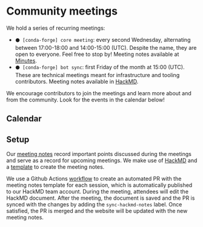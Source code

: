 # Community meetings

We hold a series of recurring meetings:

- `⚫ [conda-forge] core meeting`: every second Wednesday, alternating between 17:00-18:00 and 14:00-15:00 (UTC). Despite the name, they are open to everyone. Feel free to stop by! Meeting notes available at [Minutes](minutes.mdx).
- `⚫ [conda-forge] bot sync`: first Friday of the month at 15:00 (UTC). These are technical meetings meant for infrastructure and tooling contributors. Meeting notes available in [HackMD](https://hackmd.io/@conda-forge/BJE6E1VY2).

We encourage contributors to join the meetings and learn more about and from the community. Look for the events in the calendar below!

## Calendar


<Calendar />

## Setup

Our [meeting notes](https://conda-forge.org/community/minutes/) record important points discussed during the meetings and serve as a record for upcoming meetings.
We make use of [HackMD](https://hackmd.io/) and a [template](https://github.com/conda-forge/conda-forge.github.io/blob/main/misc/DEV_MEETING_TEMPLATE.md) to create the meeting notes.

We use a Github Actions [workflow][gha-workflow] to create an automated PR with the meeting notes
template for each session, which is automatically published to our HackMD team account. During the
meeting, attendees will edit the HackMD document. After the meeting, the document is saved and the
PR is synced with the changes by adding the `sync-hackmd-notes` label. Once satisfied, the PR is
merged and the website will be updated with the new meeting notes.

[gha-workflow]: https://github.com/conda-forge/conda-forge.github.io/actions/workflows/meeting-notes.yml
